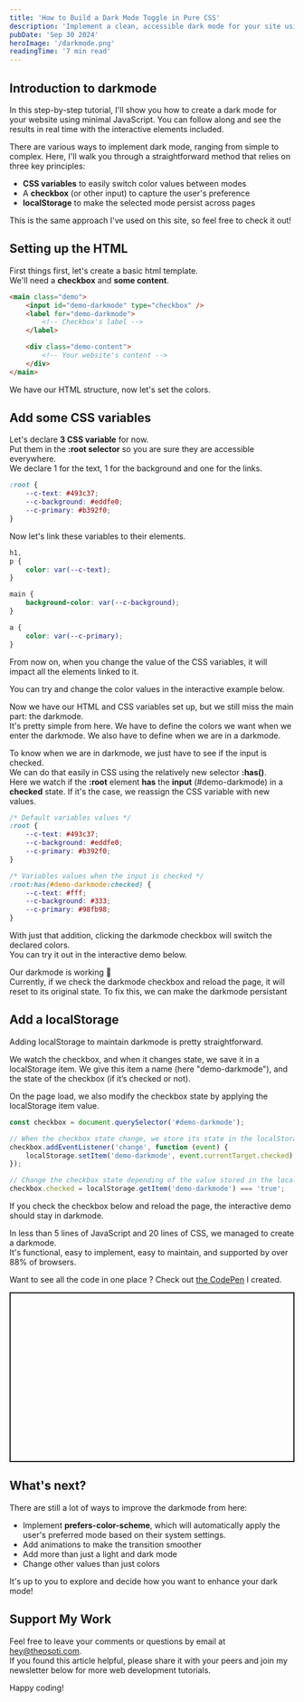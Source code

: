 ```yaml
---
title: 'How to Build a Dark Mode Toggle in Pure CSS'
description: 'Implement a clean, accessible dark mode for your site using just CSS — no JavaScript needed. Includes system preference support and toggle logic.'
pubDate: 'Sep 30 2024'
heroImage: '/darkmode.png'
readingTime: '7 min read'
---
```



## Introduction to darkmode

In this step-by-step tutorial, I'll show you how to create a dark mode for your website using minimal JavaScript. You can follow along and see the results in real time with the interactive elements included.

There are various ways to implement dark mode, ranging from simple to complex. Here, I'll walk you through a straightforward method that relies on three key principles:

- **CSS variables** to easily switch color values between modes
- A **checkbox** (or other input) to capture the user's preference
- **localStorage** to make the selected mode persist across pages

This is the same approach I've used on this site, so feel free to check it out!

## Setting up the HTML

First things first, let's create a basic html template.<br />
We'll need a **checkbox** and **some content**.

```html
<main class="demo">
	<input id="demo-darkmode" type="checkbox" />
	<label for="demo-darkmode">
		<!-- Checkbox's label -->
	</label>

	<div class="demo-content">
		<!-- Your website's content -->
	</div>
</main>
```


<Wrapper>
	<DarkMode1 />
</Wrapper>

We have our HTML structure, now let's set the colors.

## Add some CSS variables

Let's declare **3 CSS variable** for now.<br />
Put them in the **:root selector** so you are sure they are accessible everywhere.<br/>
We declare 1 for the text, 1 for the background and one for the links.

```css
:root {
	--c-text: #493c37;
	--c-background: #eddfe0;
	--c-primary: #b392f0;
}
```

Now let's link these variables to their elements.

```css
h1,
p {
	color: var(--c-text);
}

main {
	background-color: var(--c-background);
}

a {
	color: var(--c-primary);
}
```

From now on, when you change the value of the CSS variables, it will impact all the elements linked to it.

You can try and change the color values in the interactive example below.


<Wrapper>
	<DarkMode2 />
</Wrapper>

Now we have our HTML and CSS variables set up, but we still miss the main part: the darkmode.<br/>
It's pretty simple from here. We have to define the colors we want when we enter the darkmode. We also have to define when we are in a darkmode.

To know when we are in darkmode, we just have to see if the input is checked.<br />
We can do that easily in CSS using the relatively new selector **:has()**.<br />
Here we watch if the **:root** element **has** the **input** (#demo-darkmode) in a **checked** state. If it's the case, we reassign the CSS variable with new values.

```css
/* Default variables values */
:root {
	--c-text: #493c37;
	--c-background: #eddfe0;
	--c-primary: #b392f0;
}

/* Variables values when the input is checked */
:root:has(#demo-darkmode:checked) {
	--c-text: #fff;
	--c-background: #333;
	--c-primary: #98fb98;
}
```

With just that addition, clicking the darkmode checkbox will switch the declared colors.<br />
You can try it out in the interactive demo below.


<Wrapper>
	<DarkMode3 />
</Wrapper>

Our darkmode is working 🎉<br/>
Currently, if we check the darkmode checkbox and reload the page, it will reset to its original state.
To fix this, we can make the darkmode persistant

<Newsletter />

## Add a localStorage

Adding localStorage to maintain darkmode is pretty straightforward.

We watch the checkbox, and when it changes state, we save it in a localStorage item. We give this item a name (here "demo-darkmode"), and the state of the checkbox (if it’s checked or not).<br/>

On the page load, we also modify the checkbox state by applying the localStorage item value.

```js
const checkbox = document.querySelector('#demo-darkmode');

// When the checkbox state change, we store its state in the localStorage
checkbox.addEventListener('change', function (event) {
	localStorage.setItem('demo-darkmode', event.currentTarget.checked);
});

// Change the checkbox state depending of the value stored in the localStorage
checkbox.checked = localStorage.getItem('demo-darkmode') === 'true';
```

If you check the checkbox below and reload the page, the interactive demo should stay in darkmode.


<Wrapper>
	<DarkMode4 />
</Wrapper>

In less than 5 lines of JavaScript and 20 lines of CSS, we managed to create a darkmode. <br/>
It's functional, easy to implement, easy to maintain, and supported by over 88% of browsers.

Want to see all the code in one place ? Check out [the CodePen](https://codepen.io/emgarf/pen/bGPpvZg) I created.

<p
	class="codepen"
	data-height="300"
	data-default-tab="html"
	data-slug-hash="qBeOdpE"
	data-pen-title="DarkMode - Minimal JS"
	data-user="emgarf"
	style="height: 300px; box-sizing: border-box; display: flex; align-items: center; justify-content: center; border: 2px solid; margin: 1em 0; padding: 1em;"
></p>
<script async src="https://cpwebassets.codepen.io/assets/embed/ei.js"></script>

## What's next?

There are still a lot of ways to improve the darkmode from here:

- Implement **prefers-color-scheme**, which will automatically apply the user's preferred mode based on their system settings.
- Add animations to make the transition smoother
- Add more than just a light and dark mode
- Change other values than just colors

It's up to you to explore and decide how you want to enhance your dark mode!

## Support My Work

Feel free to leave your comments or questions by email at hey@theosoti.com. <br />
If you found this article helpful, please share it with your peers and join my newsletter below for more web development tutorials.

Happy coding!
